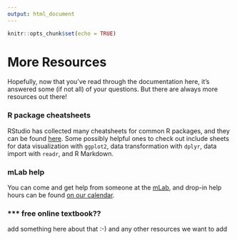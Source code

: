 ```yaml
---
output: html_document
---
```


```r
knitr::opts_chunk$set(echo = TRUE)
```

# More Resources

Hopefully, now that you've read through the documentation here, it's answered some (if not all) of your questions. But there are always more resources out there!



### R package cheatsheets

RStudio has collected many cheatsheets for common R packages, and they can be found [here](https://rstudio.com/resources/cheatsheets/). Some possibly helpful ones to check out include sheets for data visualization with `ggplot2`, data transformation with `dplyr`, data import with `readr`, and R Markdown.

### mLab help

You can come and get help from someone at the [mLab](https://www.reed.edu/cis/mlab/index.html), and drop-in help hours can be found [on our calendar](https://www.reed.edu/cis/mlab/calendar.html).


### *** free online textbook??
add something here about that :-) and any other resources we want to add